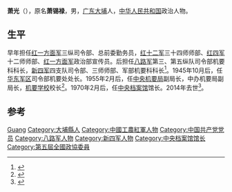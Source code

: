 '''萧光'''（{{bd|1917年|4月|2014年|3月19日|catIdx=Xiao}}），原名'''萧锡禄'''，男，[[广东|广东]][[大埔縣|大埔]]人，[[中华人民共和国|中华人民共和国]]政治人物。

== 生平 ==
早年担任[[红一方面军|红一方面军]]三纵司令部、总前委勤务员，[[红十二军|红十二军]]三十四师师部、[[红四军|红四军]]十二师师部、[[红一方面军|红一方面军]]政治部宣传员。后担任[[八路军|八路军]]第三、第五纵队司令部机要科科长，[[新四军|新四军]]四支队司令部、三师师部、军部机要科科长<ref>{{cite news|title=肖光同志逝世|url=http://www.gov.cn/xinwen/2014-03/27/content_2648194.htm|accessdate=2014-04-14|newspaper=中国政府网|archive-date=2019-09-03|archive-url=https://web.archive.org/web/20190903091529/http://www.gov.cn/xinwen/2014-03/27/content_2648194.htm|dead-url=no}}</ref>。1945年10月后，任[[华东军区|华东军区]]司令部机要处处长。1955年2月后，任[[中央机要局|中央机要局]]副局长，中办机要局副局长，[[机要学校|机要学校]]校长<ref>{{cite news|title=肖光同志逝世|url=http://roll.sohu.com/20140327/n397320556.shtml|accessdate=2014-04-14|newspaper=搜狐网|archive-date=2019-09-04|archive-url=https://web.archive.org/web/20190904052727/http://roll.sohu.com/20140327/n397320556.shtml|dead-url=no}}</ref>。1970年2月后，任[[中央档案馆|中央档案馆]]馆长。2014年去世<ref>{{cite news|title=肖光同志逝世|url=http://cpc.people.com.cn/n/2014/0413/c87393-24888914.html|accessdate=2014-04-14|newspaper=人民网|archive-date=2019-09-02|archive-url=https://web.archive.org/web/20190902062804/http://cpc.people.com.cn/n/2014/0413/c87393-24888914.html|dead-url=no}}</ref>。

== 参考 ==
{{reflist}}

{{中国政治人物小作品}}

{{Authority control}}
{{DEFAULTSORT:Xiao萧}}
[[Category:萧姓|Guang]]
[[Category:大埔縣人|Category:大埔縣人]]
[[Category:中國工農紅軍人物|Category:中國工農紅軍人物]]
[[Category:中国共产党党员|Category:中国共产党党员]]
[[Category:八路军人物|Category:八路军人物]]
[[Category:新四军人物|Category:新四军人物]]
[[Category:中央档案馆馆长|Category:中央档案馆馆长]]
[[Category:第五屆全國政協委員|Category:第五屆全國政協委員]]
